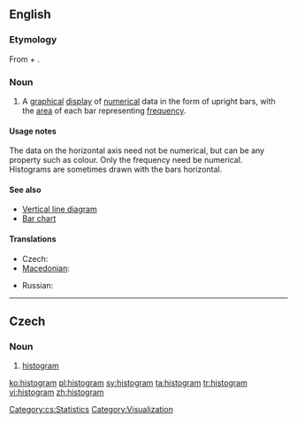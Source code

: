 ==English==
{{wikipedia}}
===Etymology===
From {{etyl|grc|en}} {{term|ἱστός||lang=grc|tr=histos|mast}} +  {{term|-γραμμα|tr=-gramma|lang=grc}}.

===Noun===
{{en-noun}}

# {{statistics}} A [[graphical]] [[display]] of [[numerical]] data in the form of upright bars, with the [[area]] of each bar representing [[frequency]].

====Usage notes====
The data on the horizontal axis need not be numerical, but can be any property such as colour.  Only the frequency need be numerical.<br>
Histograms are sometimes drawn with the bars horizontal.

====See also====
*[[Vertical line diagram]]
*[[Bar chart]]

====Translations====
{{trans-top|graphical display}}
* Czech: {{t-|cs|histogram|m}}
* [[Macedonian]]: {{t|mk|хистограм|m|tr=hístogram|sc=Cyrl|xs=Macedonian}}
{{trans-mid}}
* Russian: {{t|ru|гистограмма|f|tr=gistográmma|sc=Cyrl}}
{{trans-bottom}}

----

==Czech==

===Noun===
{{cs-noun|g=m}}

# [[#English|histogram]]

[[Category:cs:Statistics]]
[[Category:Visualization]]

[[ko:histogram]]
[[pl:histogram]]
[[sv:histogram]]
[[ta:histogram]]
[[tr:histogram]]
[[vi:histogram]]
[[zh:histogram]]